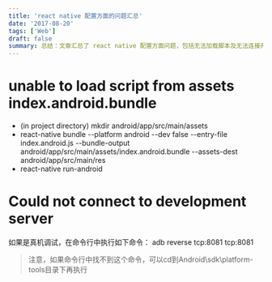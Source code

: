 ```yaml
---
title: 'react native 配置方面的问题汇总'
date: '2017-08-20'
tags: ['Web']
draft: false
summary: 总结：文章汇总了 react native 配置方面问题，包括无法加载脚本及无法连接开发服务器等，给出了相应解决办法，如创建目录、执行命令等。 
---
```


# unable to load script from assets index.android.bundle
* (in project directory) mkdir android/app/src/main/assets
* react-native bundle --platform android --dev false --entry-file index.android.js --bundle-output android/app/src/main/assets/index.android.bundle --assets-dest android/app/src/main/res
* react-native run-android

# Could not connect to development server
如果是真机调试，在命令行中执行如下命令：
adb reverse tcp:8081 tcp:8081
> 注意，如果命令行中找不到这个命令，可以cd到Android\sdk\platform-tools目录下再执行